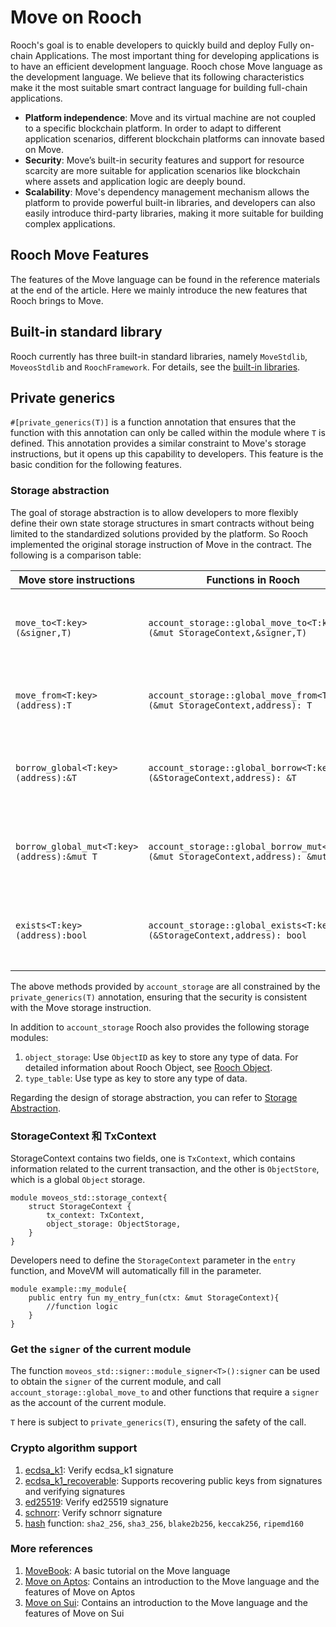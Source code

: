 # Move on Rooch

Rooch's goal is to enable developers to quickly build and deploy Fully on-chain Applications. The most important thing for developing applications is to have an efficient development language. Rooch chose Move language as the development language. We believe that its following characteristics make it the most suitable smart contract language for building full-chain applications.

- **Platform independence**: Move and its virtual machine are not coupled to a specific blockchain platform. In order to adapt to different application scenarios, different blockchain platforms can innovate based on Move.
- **Security**: Move’s built-in security features and support for resource scarcity are more suitable for application scenarios like blockchain where assets and application logic are deeply bound.
- **Scalability**: Move's dependency management mechanism allows the platform to provide powerful built-in libraries, and developers can also easily introduce third-party libraries, making it more suitable for building complex applications.

## Rooch Move Features

The features of the Move language can be found in the reference materials at the end of the article. Here we mainly introduce the new features that Rooch brings to Move.

## Built-in standard library

Rooch currently has three built-in standard libraries, namely `MoveStdlib`, `MoveosStdlib` and `RoochFramework`. For details, see the [built-in libraries](./library.en-US.mdx).

## Private generics

`#[private_generics(T)]` is a function annotation that ensures that the function with this annotation can only be called within the module where `T` is defined. This annotation provides a similar constraint to Move's storage instructions, but it opens up this capability to developers. This feature is the basic condition for the following features.

### Storage abstraction

The goal of storage abstraction is to allow developers to more flexibly define their own state storage structures in smart contracts without being limited to the standardized solutions provided by the platform. So Rooch implemented the original storage instruction of Move in the contract. The following is a comparison table:

| Move store instructions                    | Functions in Rooch                                                               | Explanation                                                      |
|--------------------------------------------|----------------------------------------------------------------------------------|------------------------------------------------------------------|
| `move_to<T:key>(&signer,T)`                | `account_storage::global_move_to<T:key>(&mut StorageContext,&signer,T)`          | Store resources of type `T` in the user state space of `signer`. |
| `move_from<T:key>(address):T`              | `account_storage::global_move_from<T:key>(&mut StorageContext,address): T`       | Take resources of type `T` out of user state space.              |
| `borrow_global<T:key>(address):&T`         | `account_storage::global_borrow<T:key>(&StorageContext,address): &T`             | Read an immutable reference of type `T` from user space.         |
| `borrow_global_mut<T:key>(address):&mut T` | `account_storage::global_borrow_mut<T:key>(&mut StorageContext,address): &mut T` | Read a mutable reference of type `T` from user space.            |
| `exists<T:key>(address):bool`              | `account_storage::global_exists<T:key>(&StorageContext,address): bool`           | Determine whether there is a resource of type `T` in user space. |

The above methods provided by `account_storage` are all constrained by the `private_generics(T)` annotation, ensuring that the security is consistent with the Move storage instruction.

In addition to `account_storage` Rooch also provides the following storage modules:

1. `object_storage`: Use `ObjectID` as key to store any type of data. For detailed information about Rooch Object, see [Rooch Object](./object.en-US.mdx).
2. `type_table`: Use type as key to store any type of data.

Regarding the design of storage abstraction, you can refer to [Storage Abstraction](../dive-into-rooch/storage-abstraction.en-US.mdx).

### StorageContext 和 TxContext

StorageContext contains two fields, one is `TxContext`, which contains information related to the current transaction, and the other is `ObjectStore`, which is a global `Object` storage.

```move
module moveos_std::storage_context{
    struct StorageContext {
        tx_context: TxContext,
        object_storage: ObjectStorage,
    }
}
```

Developers need to define the `StorageContext` parameter in the `entry` function, and MoveVM will automatically fill in the parameter.

```move
module example::my_module{
    public entry fun my_entry_fun(ctx: &mut StorageContext){
        //function logic
    }
}
```

### Get the `signer` of the current module

The function `moveos_std::signer::module_signer<T>():signer` can be used to obtain the `signer` of the current module, and call `account_storage::global_move_to` and other functions that require a `signer` as the account of the current module.

`T` here is subject to `private_generics(T)`, ensuring the safety of the call.

### Crypto algorithm support

1. [ecdsa_k1](https://github.com/rooch-network/rooch/blob/main/crates/rooch-framework/doc/ecdsa_k1.md): Verify ecdsa_k1 signature
2. [ecdsa_k1_recoverable](https://github.com/rooch-network/rooch/blob/main/crates/rooch-framework/doc/ecdsa_k1_recoverable.md): Supports recovering public keys from signatures and verifying signatures
3. [ed25519](https://github.com/rooch-network/rooch/blob/main/crates/rooch-framework/doc/ed25519.md): Verify ed25519 signature
4. [schnorr](https://github.com/rooch-network/rooch/blob/main/crates/rooch-framework/doc/schnorr.md): Verify schnorr signature
5. [hash](https://github.com/rooch-network/rooch/blob/main/crates/rooch-framework/doc/hash.md) function: `sha2_256`, `sha3_256`, `blake2b256`, `keccak256`, `ripemd160`

### More references

1. [MoveBook](https://move-language.github.io/move/): A basic tutorial on the Move language
2. [Move on Aptos](https://aptos.dev/move/move-on-aptos/): Contains an introduction to the Move language and the features of Move on Aptos
3. [Move on Sui](https://docs.sui.io/learn/why-move): Contains an introduction to the Move language and the features of Move on Sui
